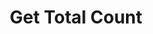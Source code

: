 ---
title: 'Get Total Count'
openapi: '/api/openapi/get_total_message_count.yaml GET /get_total_message_count'
---